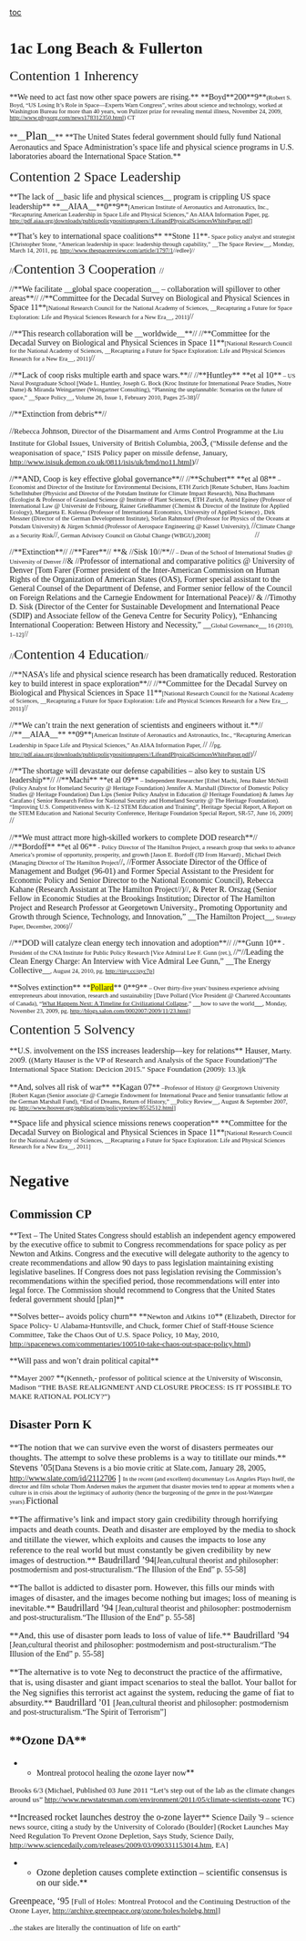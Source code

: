 [[toc]]
=<span style="font-family: Georgia,serif;">1ac Long Beach & Fullerton</span>= 

<span style="font-family: Georgia,serif; font-size: 18pt;">Contention 1 Inherency </span>

<span style="font-family: Georgia,serif;">**We need to act fast now other space powers are rising.**</span>
<span style="font-family: Georgia,serif;">**Boyd**<span style="font-size: 11pt;">200</span>**9**<span style="font-size: 8pt;">(Robert S. Boyd, “US Losing It’s Role in Space—Experts Warn Congress”, writes about science and technology, worked at Washington Bureau for more than 40 years, won Pulitzer prize for revealing mental illness, November 24, 2009, </span><span style="color: windowtext; font-size: 8pt; text-decoration: none;">[[http://www.physorg.com/news178312350.html]]</span><span style="font-size: 8pt;">) CT</span></span>

<span style="display: block; text-align: center;">
</span>
<span style="font-family: Georgia,serif;">**__<span style="font-size: 16pt;">Plan</span>__**</span>
<span style="font-family: Georgia,serif;">**The United States federal government should fully fund National Aeronautics and Space Administration’s space life and physical science programs in U.S. laboratories aboard the International Space Station.**</span>


<span style="font-family: Georgia,serif; font-size: 18pt;">Contention 2 Space Leadership</span>

<span style="font-family: Georgia,serif;">**The lack of __basic life and physical sciences__ program is crippling US space leadership** </span>
<span style="font-family: Georgia,serif;">**__AIAA__**<span style="font-size: 11pt;">0</span>**9**<span style="font-size: 8pt;">[American Institute of Aeronautics and Astronautics, Inc., “Recapturing American Leadership in Space Life and Physical Sciences,” An AIAA Information Paper, </span></span>
<span style="font-family: Georgia,serif;"><span style="font-size: 8pt;">pg. </span><span style="color: windowtext; font-size: 8pt; text-decoration: none;">[[http://pdf.aiaa.org/downloads/publicpolicypositionpapers//LifeandPhysicalSciencesWhitePaper.pdf]]</span><span style="font-size: 8pt;">]</span></span>



<span style="font-family: Georgia,serif;">**That’s key to international space coalitions** </span>
<span style="font-family: Georgia,serif;">**Stone 11**<span style="font-size: 8pt;">- Space policy analyst and strategist [Christopher Stone, “American leadership in space: leadership through capability,” __The Space Review__, Monday, March 14, 2011, pg. </span><span style="color: windowtext; font-size: 8pt; text-decoration: none;">[[http://www.thespacereview.com/article/1797/1]]</span><span style="font-size: 8pt;">//edlee]//</span></span>



<span style="font-family: Georgia,serif;">//<span style="font-size: 18pt;">Contention 3 Cooperation </span>//</span>

<span style="font-family: Georgia,serif;">//**We facilitate __global space cooperation__ – collaboration will spillover to other areas**// </span>
<span style="font-family: Georgia,serif;">//**Committee for the Decadal Survey on Biological and Physical Sciences in Space 11**<span style="font-size: 8pt;">[National Research Council for the National Academy of Sciences, __Recapturing a Future for Space Exploration: Life and Physical Sciences Research for a New Era__, 2011]</span>//</span>


<span style="font-family: Georgia,serif;">//**This research collaboration will be __worldwide__**// </span>
<span style="font-family: Georgia,serif;">//**Committee for the Decadal Survey on Biological and Physical Sciences in Space 11**<span style="font-size: 8pt;">[National Research Council for the National Academy of Sciences, __Recapturing a Future for Space Exploration: Life and Physical Sciences Research for a New Era__, 2011]</span>//</span>


<span style="font-family: Georgia,serif;">//**Lack of coop risks multiple earth and space wars.**// </span>
<span style="font-family: Georgia,serif;">//**Huntley** **et al 10**<span style="font-size: 8pt;"> – US Naval Postgraduate School [Wade L. Huntley, Joseph G. Bock (Kroc Institute for International Peace Studies, Notre Dame) & Miranda Weingartner (Weingartner Consulting), “Planning the unplannable: Scenarios on the future of space,” __Space Policy__, Volume 26, Issue 1, February 2010, Pages 25-38]</span>//</span>


<span style="font-family: Georgia,serif;">//**Extinction from debris**//</span>

<span style="font-family: Georgia,serif;">//<span style="font-size: 10pt;">Rebecca </span>Johnson<span style="font-size: 10pt;">, Director of the Disarmament and Arms Control Programme at the Liu Institute for Global Issues, University of British Columbia, 20</span><span style="font-size: 9pt;">0</span><span style="font-size: 14pt;">3</span><span style="font-size: 10pt;">, ("Missile defense and the weaponisation of space," ISIS Policy paper on missile defense, January, http://www.isisuk.demon.co.uk/0811/isis/uk/bmd/no11.html)</span>//</span>


<span style="font-family: Georgia,serif;">//**AND, Coop is key effective global governance**// </span>
<span style="font-family: Georgia,serif;">//**Schubert** **et al 08**<span style="font-size: 8pt;"> – Economist and Director of the Institute for Environmental Decisions, ETH Zurich [Renate Schubert, Hans Joachim Schellnhuber (Physicist and Director of the Potsdam Institute for Climate Impact Research), Nina Buchmann (Ecologist & Professor of Grassland Science @ Institute of Plant Sciences, ETH Zurich, Astrid Epiney (Professor of International Law @ Université de Fribourg, Rainer Grießhammer (Chemist & Director of the Institute for Applied Ecology), Margareta E. Kulessa (Professor of International Economics, University of Applied Science) , Dirk Messner (Director of the German Development Institute), Stefan Rahmstorf (Professor for Physics of the Oceans at Potsdam University) & Jürgen Schmid (Professor of Aerospace Engineering @ Kassel University), </span>//<span style="font-size: 8pt;">Climate Change as a Security Risk</span>//<span style="font-size: 8pt;">, German Advisory Council on Global Change (WBGU),2008]</span><span style="color: white; font-size: 8pt;">Advisory Council </span>//</span>


<span style="font-family: Georgia,serif;">//**Extinction**// </span>
<span style="font-family: Georgia,serif;">//**Farer**// **& //Sisk 10//**//<span style="font-size: 8pt;"> – Dean of the School of International Studies @ University of Denver </span>//& //Professor of international and comparative politics @ University of Denver [Tom Farer (Former president of the Inter-American Commission on Human Rights of the Organization of American States (OAS), Former special assistant to the General Counsel of the Department of Defense, and Former senior fellow of the Council on Foreign Relations and the Carnegie Endowment for International Peace)// & //Timothy D. Sisk (Director of the Center for Sustainable Development and International Peace (SDIP) and Associate fellow of the Geneva Centre for Security Policy), “Enhancing International Cooperation: Between History and Necessity,” __<span style="font-size: 8pt;">Global Governance</span>__<span style="font-size: 8pt;"> 16 (2010), 1–12]</span>//</span>



<span style="font-family: Georgia,serif;">//<span style="font-size: 18pt;">Contention 4 Education</span>//</span>

<span style="font-family: Georgia,serif;">//**NASA’s life and physical science research has been dramatically reduced. Restoration key to build interest in space exploration**// </span>
<span style="font-family: Georgia,serif;">//**Committee for the Decadal Survey on Biological and Physical Sciences in Space 11**<span style="font-size: 8pt;">[National Research Council for the National Academy of Sciences, __Recapturing a Future for Space Exploration: Life and Physical Sciences Research for a New Era__, 2011]</span>//</span>


<span style="font-family: Georgia,serif;">//**We can’t train the next generation of scientists and engineers without it.**// </span>
<span style="font-family: Georgia,serif;">//**__AIAA__** **09**<span style="font-size: 8pt;">[American Institute of Aeronautics and Astronautics, Inc., “Recapturing American Leadership in Space Life and Physical Sciences,” An AIAA Information Paper, </span>//</span>
<span style="font-family: Georgia,serif;">//<span style="font-size: 8pt;">pg. </span><span style="color: windowtext; font-size: 8pt; text-decoration: none;">[[http://pdf.aiaa.org/downloads/publicpolicypositionpapers//LifeandPhysicalSciencesWhitePaper.pdf]]</span><span style="font-size: 8pt;">]</span>//</span>


<span style="font-family: Georgia,serif;">//**The shortage will devastate our defense capabilities – also key to sustain US leadership**// </span>
<span style="font-family: Georgia,serif;">//**Machi** **et al 09**<span style="font-size: 8pt;"> – Independent Researcher [Ethel Machi, Jena Baker McNeill (Policy Analyst for Homeland Security @ Heritage Foundation) Jennifer A. Marshall (Director of Domestic Policy Studies @ Heritage Foundation) Dan Lips (Senior Policy Analyst in Education @ Heritage Foundation) & James Jay Carafano ( Senior Research Fellow for National Security and Homeland Security @ The Heritage Foundation). “Improving U.S. Competitiveness with K–12 STEM Education and Training”, Heritage Special Report, A Report on the STEM Education and National Security Conference, Heritage Foundation Special Report, SR-57, June 16, 2009] </span>//</span>


<span style="font-family: Georgia,serif;">//**We must attract more high-skilled workers to complete DOD research**// </span>
<span style="font-family: Georgia,serif;">//**Bordoff** **et al 06**<span style="font-size: 8pt;"> - Policy Director of The Hamilton Project, a research group that seeks to advance America’s promise of opportunity, prosperity, and growth [Jason E. Bordoff (JD from Harvard) , Michael Deich (Managing Director of The Hamilton Project</span>//, //Former Associate Director of the Office of Management and Budget (96-01) and Former Special Assistant to the President for Economic Policy and Senior Director to the National Economic Council), Rebecca Kahane (Research Assistant at The Hamilton Project//)//, & Peter R. Orszag (Senior Fellow in Economic Studies at the Brookings Institution; Director of The Hamilton Project and Research Professor at Georgetown University., Promoting Opportunity and Growth through Science, Technology, and Innovation,” __The Hamilton Project__<span style="font-size: 8pt;">, Strategy Paper, December, 2006]</span>//</span>


<span style="font-family: Georgia,serif;">//**DOD will catalyze clean energy tech innovation and adoption**// </span>
<span style="font-family: Georgia,serif;">//**Gunn 10**<span style="font-size: 8pt;"> - President of the CNA Institute for Public Policy Research [Vice Admiral Lee F. Gunn (ret.), </span>//“//Leading the Clean Energy Charge: An Interview with Vice Admiral Lee Gunn,” __The Energy Collective__<span style="font-size: 8pt;">, August 24, 2010, pg. http://tiny.cc/qyc7p]</span></span>


<span style="font-family: Georgia,serif;">**Solves extinction** </span>
<span style="font-family: Georgia,serif;">**<span style="background-color: yellow;">Pollard</span>** 0**9**<span style="font-size: 8pt;"> – Over thirty-five years' business experience advising entrepreneurs about innovation, research and sustainability [Dave Pollard (Vice President @ Chartered Accountants of Canada), “</span><span style="color: windowtext; font-size: 8pt; text-decoration: none;">[[http://blogs.salon.com/0002007/2009/11/23.html#a2473|What Happens Next: A Timeline for Civilizational Collapse]]</span><span style="font-size: 8pt;">,” </span>__<span style="font-size: 8pt;">how to save the world</span>__<span style="font-size: 8pt;">, Monday, November 23, 2009, pg. http://blogs.salon.com/0002007/2009/11/23.html]</span></span>


<span style="font-family: Georgia,serif; font-size: 18pt;">Contention 5 Solvency </span>

<span style="font-family: Georgia,serif;">**U.S. involvement on the ISS increases leadership—key for relations**</span>
<span style="font-family: Georgia,serif;">Hauser<span style="font-size: 10pt;">, Marty. 200</span>9<span style="font-size: 10pt;">. ((Marty Hauser is the VP of Research and Analysis of the Space Foundation)"The International Space Station: Decicion 2015." Space Foundation (2009): 13.)jk</span></span>


<span style="font-family: Georgia,serif;">**And, solves all risk of war**</span>
<span style="font-family: Georgia,serif;">**<span style="font-size: 11pt;">Kagan 07</span>**<span style="font-size: 8pt;"> –Professor of History @ Georgetown University [Robert Kagan (Senior associate @ Carnegie Endowment for International Peace and Senior transatlantic fellow at the German Marshall Fund), “End of Dreams, Return of History,” __Policy Review__, August & September 2007, pg. http://www.hoover.org/publications/policyreview/8552512.html]</span></span>


<span style="font-family: Georgia,serif;">**Space life and physical science missions renews cooperation** </span>
<span style="font-family: Georgia,serif;">**Committee for the Decadal Survey on Biological and Physical Sciences in Space 11**<span style="font-size: 8pt;">[National Research Council for the National Academy of Sciences, __Recapturing a Future for Space Exploration: Life and Physical Sciences Research for a New Era__, 2011]</span></span>



=<span style="font-family: Georgia,serif;">Negative</span>= 
==<span style="font-family: Georgia,serif;">Commission CP</span>== 

<span style="font-family: Georgia,serif;">**Text – The United States Congress should establish an independent agency empowered by the executive office to submit to Congress recommendations for space policy as per Newton and Atkins. Congress and the executive will delegate authority to the agency to create recommendations and allow 90 days to pass legislation maintaining existing legislative baselines. If Congress does not pass legislation revising the Commission’s recommendations within the specified period, those recommendations will enter into legal force. The Commission should recommend to Congress that the United States federal government should [plan]**</span>


<span style="font-family: Georgia,serif;">**Solves better-- avoids policy churn** </span>
<span style="font-family: Georgia,serif;">**<span style="font-size: 10pt;">Newton and Atkins 10</span>**<span style="font-size: 10pt;"> (Elizabeth, Director for Space Policy- U Alabama-Huntsville, and Chuck, former Chief of Staff-House Science Committee, Take the Chaos Out of U.S. Space Policy, 10 May, 2010, [[http://spacenews.com/commentaries/100510-take-chaos-out-space-policy.html]])</span></span>


<span style="font-family: Georgia,serif;">**Will pass and won’t drain political capital** </span>

<span style="font-family: Georgia,serif;">**<span style="font-size: 10pt;">Mayer 2007 </span>**<span style="font-size: 10pt;">(Kenneth,- professor of political science at the University of Wisconsin, Madison “THE BASE REALIGNMENT AND CLOSURE PROCESS: IS IT POSSIBLE TO MAKE RATIONAL POLICY?”)</span></span>




==<span style="font-family: Georgia,serif;">Disaster Porn K </span>== 


<span style="font-family: Georgia,serif; font-size: 110%;">**The notion that we can survive even the worst of disasters permeates our thoughts. The attempt to solve these problems is a way to titillate our minds.**</span>
<span style="font-family: Georgia,serif;"><span style="font-size: 12pt;">Stevens ’05</span><span class="CitesChar">[Dana Stevens is a bio movie critic at Slate.com, January 28, 2005, </span><span style="text-decoration: none;">[[http://www.slate.com/id/2112706]]</span><span class="CitesChar"> ]</span></span>
<span style="font-family: Georgia,serif;"><span style="font-size: 8pt;">In the recent (and excellent) documentary Los Angeles Plays Itself, the director and film scholar Thom Andersen makes the argument that disaster movies tend to appear at moments when a culture is in crisis about the legitimacy of authority (hence the burgeoning of the genre in the post-Watergate years).</span><span style="font-size: 12pt;">Fictional </span></span>


<span style="font-family: Georgia,serif; font-size: 110%;">**The affirmative’s link and impact story gain credibility through horrifying impacts and death counts. Death and disaster are employed by the media to shock and titillate the viewer, which exploits and causes the impacts to lose any reference to the real world but must constantly be given credibility by new images of destruction.**</span>
<span style="font-family: Georgia,serif;"><span style="font-size: 12pt;">Baudrillard ’94</span>[Jean,<span style="background-color: #ffffff; text-align: -webkit-auto;">cultural theorist and philosopher: postmodernism and post-structuralism.</span>“The Illusion of the End” p. 55-58]</span>


<span style="font-family: Georgia,serif; font-size: 110%;">**The ballot is addicted to disaster porn. However, this fills our minds with images of disaster, and the images become nothing but images; loss of meaning is inevitable.**</span>
<span style="font-family: Georgia,serif;"><span style="font-size: 12pt;">Baudrillard ’94 </span>[Jean,<span style="background-color: #ffffff; text-align: -webkit-auto;">cultural theorist and philosopher: postmodernism and post-structuralism.</span>“The Illusion of the End” p. 55-58]</span>


<span style="font-family: Georgia,serif; font-size: 110%;">**And, this use of disaster porn leads to loss of value of life.**</span>
<span style="font-family: Georgia,serif;"><span style="font-size: 12pt;">Baudrillard ’94 </span>[Jean,<span style="background-color: #ffffff; text-align: -webkit-auto;">cultural theorist and philosopher: postmodernism and post-structuralism.</span>“The Illusion of the End” p. 55-58]</span>


<span style="font-family: Georgia,serif; font-size: 110%;">**The alternative is to vote Neg to deconstruct the practice of the affirmative, that is, using disaster and giant impact scenarios to steal the ballot. Your ballot for the Neg signifies this terrorist act against the system, reducing the game of fiat to absurdity.**</span>
<span style="font-family: Georgia,serif; font-size: 12pt;">Baudrillard ’01 </span><span style="font-family: Georgia,serif;">[Jean,</span><span style="background-color: #ffffff; font-family: Georgia,serif; text-align: -webkit-auto;">cultural theorist and philosopher: postmodernism and post-structuralism.</span><span style="font-family: Georgia,serif;">“The Spirit of Terrorism”]</span>


==<span style="font-family: Georgia,serif;">**Ozone DA**</span>== 

**<span style="font-family: Georgia,serif;">Montreal protocol healing the ozone layer now</span>**
<span style="font-family: Georgia,serif; font-size: 10pt;">Brooks 6/3 (Michael, Published 03 June 2011 “Let’s step out of the lab as the climate changes around us” [[http://www.newstatesman.com/environment/2011/05/climate-scientists-ozone]] TC)</span>


<span style="font-family: Georgia,serif;">**<span style="font-size: 12pt;">Increased rocket launches destroy the o-zone layer</span>**</span>
<span style="font-family: Georgia,serif;">Science Daily '9 <span style="font-size: 10pt; text-decoration: none;">– science news source, citing a study by the University of Colorado (Boulder] (Rocket Launches May Need Regulation To Prevent Ozone Depletion, Says Study, Science Daily, </span><span style="font-size: 10pt;">[[http://www.sciencedaily.com/releases/2009/03/090331153014.htm]]</span><span style="font-size: 10pt; text-decoration: none;">, EA]</span></span>


**<span style="font-family: Georgia,serif; font-size: 12pt;">Ozone depletion causes complete extinction – scientific consensus is on our side.</span>**
<span style="font-family: Georgia,serif; font-size: 12pt;">Greenpeace, ‘95 </span><span style="font-family: Georgia,serif; font-size: 10pt;">[Full of Holes: Montreal Protocol and the Continuing Destruction of the Ozone Layer, http://archive.greenpeace.org/ozone/holes/holebg.html]</span>

<span class="Underline" style="font-family: Georgia,serif;"><span style="font-size: 10pt;">..the stakes are literally the continuation of life on earth"</span></span>